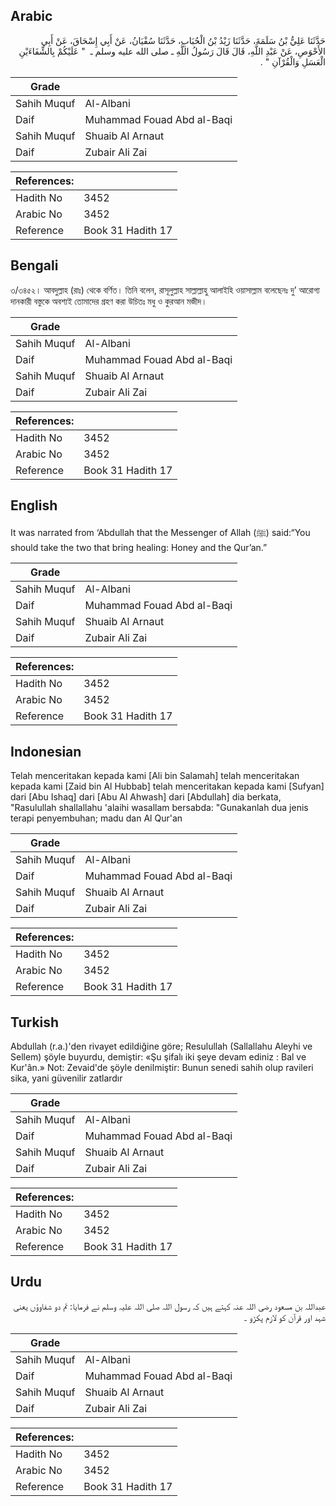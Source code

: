 ## Arabic


<div dir="rtl" lang="ar" style={{fontSize:'larger',backgroundColor:'#f8f9fa',padding:20}}>
حَدَّثَنَا عَلِيُّ بْنُ سَلَمَةَ، حَدَّثَنَا زَيْدُ بْنُ الْحُبَابِ، حَدَّثَنَا سُفْيَانُ، عَنْ أَبِي إِسْحَاقَ، عَنْ أَبِي الأَحْوَصِ، عَنْ عَبْدِ اللَّهِ، قَالَ قَالَ رَسُولُ اللَّهِ ـ صلى الله عليه وسلم ـ ‏ "‏ عَلَيْكُمْ بِالشِّفَاءَيْنِ الْعَسَلِ وَالْقُرْآنِ ‏"‏ ‏.‏
</div>
<div style={{backgroundColor:'#f8f9fa',padding:20, marginBottom: 10}}><table> <thead> <tr> <th>Grade</th> <th></th> </tr> </thead> <tbody> <tr><td>Sahih Muquf</td><td>Al-Albani</td></tr><tr><td>Daif</td><td>Muhammad Fouad Abd al-Baqi</td></tr><tr><td>Sahih Muquf</td><td>Shuaib Al Arnaut</td></tr><tr><td>Daif</td><td>Zubair Ali Zai</td></tr></tbody></table><table> <thead> <tr> <th>References:</th> <th></th> </tr> </thead> <tbody><tr><td>Hadith No</td><td>3452</td></tr><tr><td>Arabic No</td><td>3452</td></tr><tr><td>Reference</td><td>Book 31 Hadith 17</td></tr></tbody></table></div>

## Bengali


<div dir="ltr" lang="bn" style={{fontSize:'larger',backgroundColor:'#f8f9fa',padding:20}}>
৩/৩৪৫২। আবদুল্লাহ (রাঃ) থেকে বর্ণিত। তিনি বলেন, রাসূলুল্লাহ সাল্লাল্লাহু আলাইহি ওয়াসাল্লাম বলেছেনঃ দু’ আরোগ্য দানকারী বস্তুকে অবশ্যই তোমাদের গ্রহণ করা উচিতঃ মধু ও কুরআন মজীদ।
</div>
<div style={{backgroundColor:'#f8f9fa',padding:20, marginBottom: 10}}><table> <thead> <tr> <th>Grade</th> <th></th> </tr> </thead> <tbody> <tr><td>Sahih Muquf</td><td>Al-Albani</td></tr><tr><td>Daif</td><td>Muhammad Fouad Abd al-Baqi</td></tr><tr><td>Sahih Muquf</td><td>Shuaib Al Arnaut</td></tr><tr><td>Daif</td><td>Zubair Ali Zai</td></tr></tbody></table><table> <thead> <tr> <th>References:</th> <th></th> </tr> </thead> <tbody><tr><td>Hadith No</td><td>3452</td></tr><tr><td>Arabic No</td><td>3452</td></tr><tr><td>Reference</td><td>Book 31 Hadith 17</td></tr></tbody></table></div>

## English


<div dir="ltr" lang="en" style={{fontSize:'larger',backgroundColor:'#f8f9fa',padding:20}}>
It was narrated from ‘Abdullah that the Messenger of Allah (ﷺ) said:“You should take the two that bring healing: Honey and the Qur’an.”
</div>
<div style={{backgroundColor:'#f8f9fa',padding:20, marginBottom: 10}}><table> <thead> <tr> <th>Grade</th> <th></th> </tr> </thead> <tbody> <tr><td>Sahih Muquf</td><td>Al-Albani</td></tr><tr><td>Daif</td><td>Muhammad Fouad Abd al-Baqi</td></tr><tr><td>Sahih Muquf</td><td>Shuaib Al Arnaut</td></tr><tr><td>Daif</td><td>Zubair Ali Zai</td></tr></tbody></table><table> <thead> <tr> <th>References:</th> <th></th> </tr> </thead> <tbody><tr><td>Hadith No</td><td>3452</td></tr><tr><td>Arabic No</td><td>3452</td></tr><tr><td>Reference</td><td>Book 31 Hadith 17</td></tr></tbody></table></div>

## Indonesian


<div dir="ltr" lang="id" style={{fontSize:'larger',backgroundColor:'#f8f9fa',padding:20}}>
Telah menceritakan kepada kami [Ali bin Salamah] telah menceritakan kepada kami [Zaid bin Al Hubbab] telah menceritakan kepada kami [Sufyan] dari [Abu Ishaq] dari [Abu Al Ahwash] dari [Abdullah] dia berkata, "Rasulullah shallallahu 'alaihi wasallam bersabda: "Gunakanlah dua jenis terapi penyembuhan; madu dan Al Qur'an
</div>
<div style={{backgroundColor:'#f8f9fa',padding:20, marginBottom: 10}}><table> <thead> <tr> <th>Grade</th> <th></th> </tr> </thead> <tbody> <tr><td>Sahih Muquf</td><td>Al-Albani</td></tr><tr><td>Daif</td><td>Muhammad Fouad Abd al-Baqi</td></tr><tr><td>Sahih Muquf</td><td>Shuaib Al Arnaut</td></tr><tr><td>Daif</td><td>Zubair Ali Zai</td></tr></tbody></table><table> <thead> <tr> <th>References:</th> <th></th> </tr> </thead> <tbody><tr><td>Hadith No</td><td>3452</td></tr><tr><td>Arabic No</td><td>3452</td></tr><tr><td>Reference</td><td>Book 31 Hadith 17</td></tr></tbody></table></div>

## Turkish


<div dir="ltr" lang="tr" style={{fontSize:'larger',backgroundColor:'#f8f9fa',padding:20}}>
Abdullah (r.a.)'den rivayet edildiğine göre; Resulullah (Sallallahu Aleyhi ve Sellem) şöyle buyurdu, demiştir: «Şu şifalı iki şeye devam ediniz : Bal ve Kur'ân.» Not: Zevaid'de şöyle denilmiştir: Bunun senedi sahih olup ravileri sika, yani güvenilir zatlardır
</div>
<div style={{backgroundColor:'#f8f9fa',padding:20, marginBottom: 10}}><table> <thead> <tr> <th>Grade</th> <th></th> </tr> </thead> <tbody> <tr><td>Sahih Muquf</td><td>Al-Albani</td></tr><tr><td>Daif</td><td>Muhammad Fouad Abd al-Baqi</td></tr><tr><td>Sahih Muquf</td><td>Shuaib Al Arnaut</td></tr><tr><td>Daif</td><td>Zubair Ali Zai</td></tr></tbody></table><table> <thead> <tr> <th>References:</th> <th></th> </tr> </thead> <tbody><tr><td>Hadith No</td><td>3452</td></tr><tr><td>Arabic No</td><td>3452</td></tr><tr><td>Reference</td><td>Book 31 Hadith 17</td></tr></tbody></table></div>

## Urdu


<div dir="rtl" lang="ur" style={{fontSize:'larger',backgroundColor:'#f8f9fa',padding:20}}>
عبداللہ بن مسعود رضی اللہ عنہ کہتے ہیں کہ رسول اللہ صلی اللہ علیہ وسلم نے فرمایا: تم دو شفاوؤں یعنی شہد اور قرآن کو لازم پکڑو ۔
</div>
<div style={{backgroundColor:'#f8f9fa',padding:20, marginBottom: 10}}><table> <thead> <tr> <th>Grade</th> <th></th> </tr> </thead> <tbody> <tr><td>Sahih Muquf</td><td>Al-Albani</td></tr><tr><td>Daif</td><td>Muhammad Fouad Abd al-Baqi</td></tr><tr><td>Sahih Muquf</td><td>Shuaib Al Arnaut</td></tr><tr><td>Daif</td><td>Zubair Ali Zai</td></tr></tbody></table><table> <thead> <tr> <th>References:</th> <th></th> </tr> </thead> <tbody><tr><td>Hadith No</td><td>3452</td></tr><tr><td>Arabic No</td><td>3452</td></tr><tr><td>Reference</td><td>Book 31 Hadith 17</td></tr></tbody></table></div>